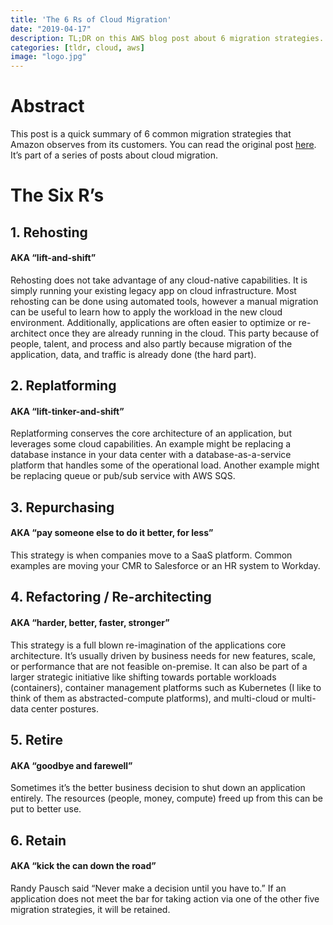 ```yaml
---
title: 'The 6 Rs of Cloud Migration'
date: "2019-04-17"
description: TL;DR on this AWS blog post about 6 migration strategies.
categories: [tldr, cloud, aws]
image: "logo.jpg"
---
```


# Abstract

This post is a quick summary of 6 common migration strategies that Amazon observes from its customers. You can read the original post [here](https://aws.amazon.com/blogs/enterprise-strategy/6-strategies-for-migrating-applications-to-the-cloud/). It's part of a series of posts about cloud migration. 



# The Six R's

## 1. Rehosting
#### AKA "lift-and-shift"
Rehosting does not take advantage of any cloud-native capabilities. It is simply running your existing legacy app on cloud infrastructure. Most rehosting can be done using automated tools, however a manual migration can be useful to learn how to apply the workload in the new cloud environment. Additionally, applications are often easier to optimize or re-architect once they are already running in the cloud. This party because of people, talent, and process and also partly because migration of the application, data, and traffic is already done (the hard part). 

## 2. Replatforming
#### AKA "lift-tinker-and-shift"
Replatforming conserves the core architecture of an application, but leverages some cloud capabilities. An example might be replacing a database instance in your data center with a database-as-a-service platform that handles some of the operational load. Another example might be replacing queue or pub/sub service with AWS SQS. 

## 3. Repurchasing
#### AKA "pay someone else to do it better, for less"
This strategy is when companies move to a SaaS platform. Common examples are moving your CMR to Salesforce or an HR system to Workday.

## 4. Refactoring / Re-architecting
#### AKA "harder, better, faster, stronger"
This strategy is a full blown re-imagination of the applications core architecture. It's usually driven by business needs for new features, scale, or performance that are not feasible on-premise. It can also be part of a larger strategic initiative like shifting towards portable workloads (containers), container management platforms such as Kubernetes (I like to think of them as abstracted-compute platforms), and multi-cloud or multi-data center postures. 

## 5. Retire
#### AKA "goodbye and farewell"
Sometimes it's the better business decision to shut down an application entirely. The resources (people, money, compute) freed up from this can be put to better use. 

## 6. Retain
#### AKA "kick the can down the road"
Randy Pausch said "Never make a decision until you have to." If an application does not meet the bar for taking action via one of the other five migration strategies, it will be retained. 

